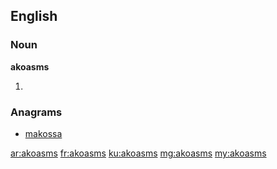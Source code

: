 ==English==

===Noun===
'''akoasms'''

# {{plural of|akoasm}}

===Anagrams===
* [[makossa#English|makossa]]

[[ar:akoasms]]
[[fr:akoasms]]
[[ku:akoasms]]
[[mg:akoasms]]
[[my:akoasms]]